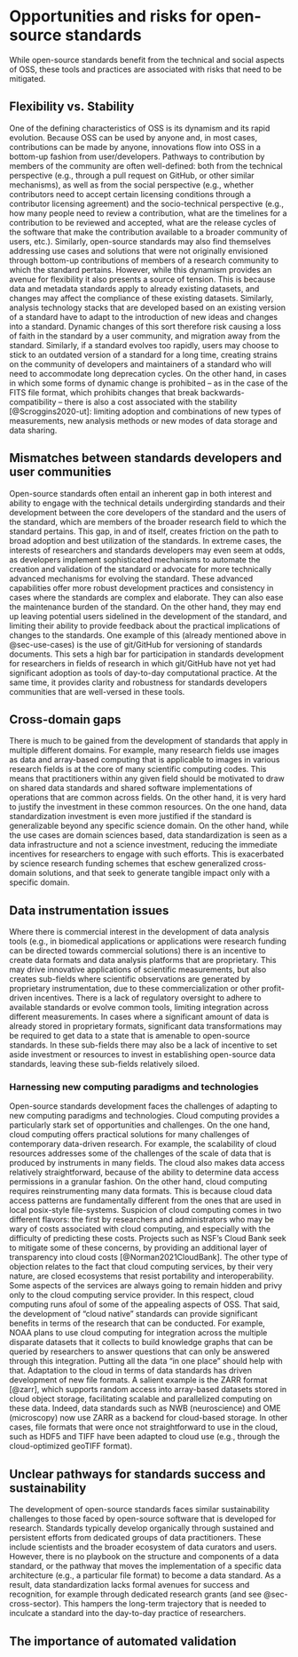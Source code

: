 # Opportunities and risks for open-source standards {#sec-challenges}

While open-source standards benefit from the technical and social aspects of
OSS, these tools and practices are associated with risks that need to be
mitigated.

## Flexibility vs. Stability

One of the defining characteristics of OSS is its dynamism and its rapid
evolution. Because OSS can be used by anyone and, in most cases, contributions
can be made by anyone, innovations flow into OSS in a bottom-up fashion from
user/developers. Pathways to contribution by members of the community are often
well-defined: both from the technical perspective (e.g., through a pull request
on GitHub, or other similar mechanisms), as well as from the social perspective
(e.g., whether contributors need to accept certain licensing conditions through
a contributor licensing agreement) and the socio-technical perspective (e.g.,
how many people need to review a contribution, what are the timelines for a
contribution to be reviewed and accepted, what are the release cycles of the
software that make the contribution available to a broader community of users,
etc.). Similarly, open-source standards may also find themselves addressing use
cases and solutions that were not originally envisioned through bottom-up
contributions of members of a research community to which the standard
pertains. However, while this dynamism provides an avenue for flexibility it
also presents a source of tension. This is because data and metadata standards
apply to already existing datasets, and changes may affect the compliance of
these existing datasets. Similarly, analysis technology stacks that are
developed based on an existing version of a standard have to adapt to the
introduction of new ideas and changes into a standard. Dynamic changes of this
sort therefore risk causing a loss of faith in the standard by a user
community, and migration away from the standard. Similarly, if a standard
evolves too rapidly, users may choose to stick to an outdated version of a
standard for a long time, creating strains on the community of developers and
maintainers of a standard who will need to accommodate long deprecation cycles.
On the other hand, in cases in which some forms of dynamic change is prohibited
-- as in the case of the FITS file format, which prohibits changes that break
backwards-compatibility -- there is also a cost associated with the stability
[@Scroggins2020-ut]: limiting adoption and combinations of new types of
measurements, new analysis methods or new modes of data storage and data
sharing.

## Mismatches between standards developers and user communities

Open-source standards often entail an inherent gap in both interest and ability
to engage with the technical details undergirding standards and their
development between the core developers of the standard and the users of the
standard, which are members of the broader research field to which the standard
pertains. This gap, in and of itself, creates friction on the path to broad
adoption and best utilization of the standards. In extreme cases, the interests
of researchers and standards developers may even seem at odds, as developers
implement sophisticated mechanisms to automate the creation and validation of
the standard or advocate for more technically advanced mechanisms for evolving
the standard. These advanced capabilities offer more robust development
practices and consistency in cases where the standards are complex and
elaborate. They can also ease the maintenance burden of the standard. On the
other hand, they may end up leaving potential users sidelined in the
development of the standard, and limiting their ability to provide feedback
about the practical implications of changes to the standards. One example of
this (already mentioned above in @sec-use-cases) is the use of git/GitHub for
versioning of standards documents. This sets a high bar for participation in
standards development for researchers in fields of research in which git/GitHub
have not yet had significant adoption as tools of day-to-day computational
practice. At the same time, it provides clarity and robustness for standards
developers communities that are well-versed in these tools.


## Cross-domain gaps

There is much to be gained from the development of standards that apply in
multiple different domains. For example, many research fields use images as
data and array-based computing that is applicable to images in various research
fields is at the core of many scientific computing codes. This means that
practitioners within any given field should be motivated to draw on shared data
standards and shared software implementations of operations that are common
across fields. On the other hand, it is very hard to justify the investment in
these common resources. On the one hand, data standardization investment is
even more justified if the standard is generalizable beyond any specific
science domain. On the other hand, while the use cases are domain sciences
based, data standardization is seen as a data infrastructure and not a science
investment, reducing the immediate incentives for researchers to engage with
such efforts. This is exacerbated by science research funding schemes that
eschew generalized cross-domain solutions, and that seek to generate tangible
impact only with a specific domain.

## Data instrumentation issues

Where there is commercial interest in the development of data analysis tools
(e.g., in biomedical applications or applications were research funding can be
directed towards commercial solutions) there is an incentive to create data
formats and data analysis platforms that are proprietary. This may drive
innovative applications of scientific measurements, but also creates sub-fields
where scientific observations are generated by proprietary instrumentation, due
to these commercialization or other profit-driven incentives. There is a lack
of regulatory oversight to adhere to available standards or evolve common
tools, limiting integration across different measurements. In cases where a
significant amount of data is already stored in proprietary formats,
significant data transformations may be required to get data to a state that is
amenable to open-source standards. In these sub-fields there may also be a lack
of incentive to set aside investment or resources to invest in establishing
open-source data standards, leaving these sub-fields relatively siloed.

### Harnessing new computing paradigms and technologies

Open-source standards development faces the challenges of adapting to new
computing paradigms and technologies. Cloud computing provides a particularly
stark set of opportunities and challenges. On the one hand, cloud computing
offers practical solutions for many challenges of contemporary data-driven
research. For example, the scalability of cloud resources addresses some of the
challenges of the scale of data that is produced by instruments in many fields.
The cloud also makes data access relatively straightforward, because of the
ability to determine data access permissions in a granular fashion. On the
other hand, cloud computing requires reinstrumenting many data formats. This is
because cloud data access patterns are fundamentally different from the ones
that are used in local posix-style file-systems. Suspicion of cloud computing
comes in two different flavors: the first by researchers and administrators who
may be wary of costs associated with cloud computing, and especially with the
difficulty of predicting these costs. Projects such as NSF's Cloud Bank seek to
mitigate some of these concerns, by providing an additional layer of
transparency into cloud costs [@Norman2021CloudBank]. The other type of
objection relates to the fact that cloud computing services, by their very
nature, are closed ecosystems that resist portability and interoperability.
Some aspects of the services are always going to remain hidden and privy only
to the cloud computing service provider. In this respect, cloud computing runs
afoul of some of the appealing aspects of OSS. That said, the development of
"cloud native" standards can provide significant benefits in terms of the
research that can be conducted. For example, NOAA plans to use cloud computing
for integration across the multiple disparate datasets that it collects to
build knowledge graphs that can be queried by researchers to answer questions
that can only be answered through this integration. Putting all the data "in
one place" should help with that. Adaptation to the cloud in terms of data
standards has driven development of new file formats. A salient example is the
ZARR format [@zarr], which supports random access into array-based datasets
stored in cloud object storage, facilitating scalable and parallelized
computing on these data. Indeed, data standards such as NWB (neuroscience) and
OME (microscopy) now use ZARR as a backend for cloud-based storage. In other
cases, file formats that were once not straightforward to use in the cloud,
such as HDF5 and TIFF have been adapted to cloud use (e.g., through the
cloud-optimized geoTIFF format).


## Unclear pathways for standards success and sustainability

The development of open-source standards faces similar sustainability challenges to
those faced by open-source software that is developed for research. Standards
typically develop organically through sustained and persistent efforts from
dedicated groups of data practitioners. These include scientists and the
broader ecosystem of data curators and users. However, there is no playbook on
the structure and components of a data standard, or the pathway that moves the
implementation of a specific data architecture (e.g., a particular file format)
to become a data standard. As a result, data standardization lacks formal
avenues for success and recognition, for example through dedicated research
grants (and see @sec-cross-sector). This hampers the long-term trajectory that
is needed to inculcate a standard into the day-to-day practice of researchers.


## The importance of automated validation


